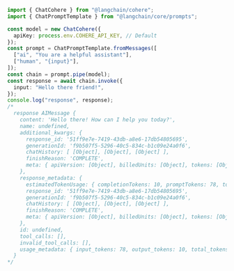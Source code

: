 ```typescript
import { ChatCohere } from "@langchain/cohere";
import { ChatPromptTemplate } from "@langchain/core/prompts";

const model = new ChatCohere({
  apiKey: process.env.COHERE_API_KEY, // Default
});
const prompt = ChatPromptTemplate.fromMessages([
  ["ai", "You are a helpful assistant"],
  ["human", "{input}"],
]);
const chain = prompt.pipe(model);
const response = await chain.invoke({
  input: "Hello there friend!",
});
console.log("response", response);
/*
  response AIMessage {
    content: 'Hello there! How can I help you today?',
    name: undefined,
    additional_kwargs: {
      response_id: '51ff9e7e-7419-43db-a8e6-17db54805695',
      generationId: 'f9b507f5-5296-40c5-834c-b1c09e24a0f6',
      chatHistory: [ [Object], [Object], [Object] ],
      finishReason: 'COMPLETE',
      meta: { apiVersion: [Object], billedUnits: [Object], tokens: [Object] }
    },
    response_metadata: {
      estimatedTokenUsage: { completionTokens: 10, promptTokens: 78, totalTokens: 88 },
      response_id: '51ff9e7e-7419-43db-a8e6-17db54805695',
      generationId: 'f9b507f5-5296-40c5-834c-b1c09e24a0f6',
      chatHistory: [ [Object], [Object], [Object] ],
      finishReason: 'COMPLETE',
      meta: { apiVersion: [Object], billedUnits: [Object], tokens: [Object] }
    },
    id: undefined,
    tool_calls: [],
    invalid_tool_calls: [],
    usage_metadata: { input_tokens: 78, output_tokens: 10, total_tokens: 88 }
  }
*/
```

